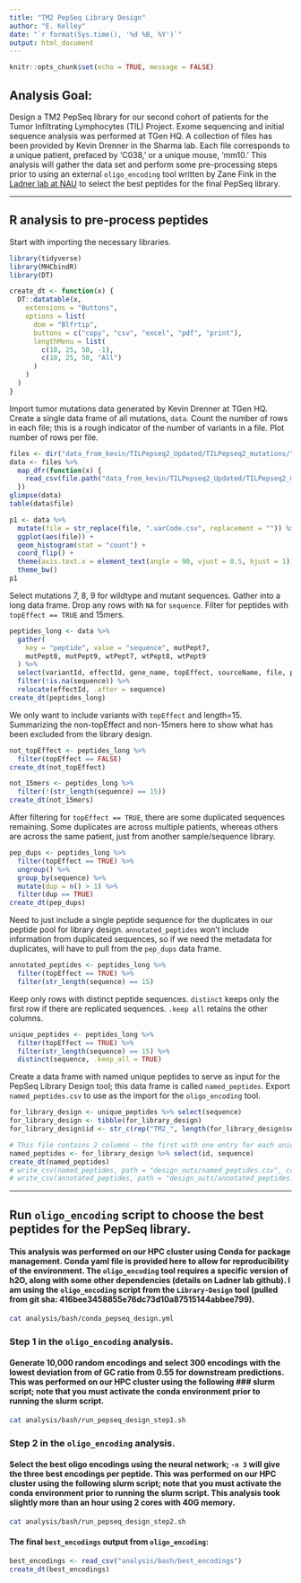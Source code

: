 ```yaml
---
title: "TM2 PepSeq Library Design"
author: "E. Kelley"
date: "`r format(Sys.time(), '%d %B, %Y')`"
output: html_document
---
```


```r
knitr::opts_chunk$set(echo = TRUE, message = FALSE)
```

## Analysis Goal:
Design a TM2 PepSeq library for our second cohort of patients for the Tumor Infiltrating Lymphocytes (TIL) Project. 
Exome sequencing and initial sequence analysis was performed at TGen HQ. A collection of files
has been provided by Kevin Drenner in the Sharma lab. Each file corresponds to a unique patient, prefaced by
'C038,' or a unique mouse, 'mm10.' This analysis will gather the data set and perform some pre-processing
steps prior to using an external `oligo_encoding` tool written by Zane Fink in the [Ladner lab at NAU](https://github.com/LadnerLab/Library-Design) to select the best peptides for the final PepSeq library.
  
-----

## R analysis to pre-process peptides  
Start with importing the necessary libraries.  
```r
library(tidyverse)
library(MHCbindR)
library(DT)
```

```r
create_dt <- function(x) {
  DT::datatable(x,
    extensions = "Buttons",
    options = list(
      dom = "Blfrtip",
      buttons = c("copy", "csv", "excel", "pdf", "print"),
      lengthMenu = list(
        c(10, 25, 50, -1),
        c(10, 25, 50, "All")
      )
    )
  )
}
```

Import tumor mutations data generated by Kevin Drenner at TGen HQ.  
Create a single data frame of all mutations, `data`.
Count the number of rows in each file; this is a rough indicator of the number
of variants in a file. Plot number of rows per file.  
```r
files <- dir("data_from_kevin/TILPepseq2_Updated/TILPepseq2_mutations/", pattern = "*.csv")
data <- files %>%
  map_dfr(function(x) {
    read_csv(file.path("data_from_kevin/TILPepseq2_Updated/TILPepseq2_mutations/", x)) %>% mutate(file = x)
  })
glimpse(data)
table(data$file)

p1 <- data %>%
  mutate(file = str_replace(file, ".varCode.csv", replacement = "")) %>%
  ggplot(aes(file)) +
  geom_histogram(stat = "count") +
  coord_flip() +
  theme(axis.text.x = element_text(angle = 90, vjust = 0.5, hjust = 1)) +
  theme_bw()
p1
```

Select mutations 7, 8, 9 for wildtype and mutant sequences. Gather into a long data frame. Drop
any rows with `NA` for `sequence`. Filter for peptides with `topEffect == TRUE` and 15mers.  
```r
peptides_long <- data %>%
  gather(
    key = "peptide", value = "sequence", mutPept7,
    mutPept8, mutPept9, wtPept7, wtPept8, wtPept9
  ) %>%
  select(variantId, effectId, gene_name, topEffect, sourceName, file, peptide, sequence) %>%
  filter(!is.na(sequence)) %>%
  relocate(effectId, .after = sequence)
create_dt(peptides_long)
```

We only want to include variants with `topEffect` and length=15.  Summarizing
the non-topEffect and non-15mers here to show what has been excluded from the
library design.  
```r
not_topEffect <- peptides_long %>%
  filter(topEffect == FALSE)
create_dt(not_topEffect)

not_15mers <- peptides_long %>%
  filter(!(str_length(sequence) == 15))
create_dt(not_15mers)
```

After filtering for `topEffect == TRUE`, there are some duplicated sequences remaining.
Some duplicates are across multiple patients, whereas others are across the same patient, just
from another sample/sequence library.  
```r
pep_dups <- peptides_long %>%
  filter(topEffect == TRUE) %>%
  ungroup() %>%
  group_by(sequence) %>%
  mutate(dup = n() > 1) %>%
  filter(dup == TRUE)
create_dt(pep_dups)
```

Need to just include a single peptide sequence for the duplicates in our peptide pool for library design.
`annotated_peptides` won't include information from duplicated sequences, so if we need the metadata for
duplicates, will have to pull from the `pep_dups` data frame.  
```r
annotated_peptides <- peptides_long %>%
  filter(topEffect == TRUE) %>%
  filter(str_length(sequence) == 15)
```

Keep only rows with distinct peptide sequences. `distinct` keeps only the first row if there are replicated sequences. `.keep all` retains the other columns.  
```r
unique_peptides <- peptides_long %>%
  filter(topEffect == TRUE) %>%
  filter(str_length(sequence) == 15) %>%
  distinct(sequence, .keep_all = TRUE)
```

Create a data frame with named unique peptides to serve as input for the PepSeq Library Design tool; this
data frame is called `named_peptides`. Export `named_peptides.csv` to use as the import for the `oligo_encoding` tool.
```r
for_library_design <- unique_peptides %>% select(sequence)
for_library_design <- tibble(for_library_design)
for_library_design$id <- str_c(rep("TM2_", length(for_library_design$sequence)), sprintf("%05d", seq_along(for_library_design$sequence)))

# This file contains 2 columns – the first with one entry for each unique peptide; the second with the peptide identifier (eg "TM1_00001")
named_peptides <- for_library_design %>% select(id, sequence)
create_dt(named_peptides)
# write_csv(named_peptides, path = "design_outs/named_peptides.csv", col_names = FALSE,  quote = FALSE)
# write_csv(annotated_peptides, path = "design_outs/annotated_peptides.csv")
```
----
## Run `oligo_encoding` script to choose the best peptides for the PepSeq library.  
#### This analysis was performed on our HPC cluster using Conda for package management. Conda yaml file is provided here to allow for reproducibility of the environment. The `oligo_encoding` tool requires a specific version of h2O, along with some other dependencies (details on Ladner lab github). I am using the `oligo_encoding` script from the `Library-Design` tool (pulled from git sha: 416bee3458855e76dc73d10a87515144abbee799).

```bash
cat analysis/bash/conda_pepseq_design.yml
```

### Step 1 in the `oligo_encoding` analysis.  
#### Generate 10,000 random encodings and select 300 encodings with the lowest deviation from of GC ratio from 0.55 for downstream predictions. This was performed on our HPC cluster using the following ### slurm script; note that you must activate the conda environment prior to running the slurm script.
```bash
cat analysis/bash/run_pepseq_design_step1.sh
```

### Step 2 in the `oligo_encoding` analysis. 
#### Select the best oligo encodings using the neural network; `-n 3` will give the three best encodings per peptide. This was performed on our HPC cluster using the following slurm script; note that you must activate the conda environment prior to running the slurm script. This analysis took slightly more than an hour using 2 cores with 40G memory.

```bash
cat analysis/bash/run_pepseq_design_step2.sh
```

#### The final `best_encodings` output from `oligo_encoding`:
```r
best_encodings <- read_csv("analysis/bash/best_encodings")
create_dt(best_encodings)
```

